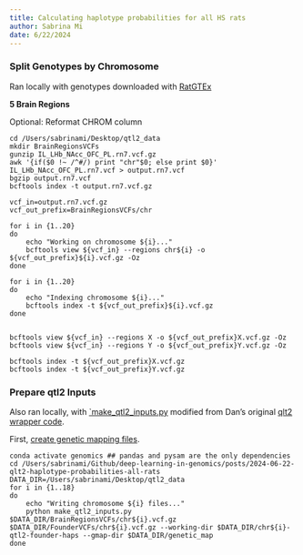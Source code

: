 ```yaml
---
title: Calculating haplotype probabilities for all HS rats
author: Sabrina Mi
date: 6/22/2024
---
```


### Split Genotypes by Chromosome

Ran locally with genotypes downloaded with [RatGTEx](https://ratgtex.org/download/)

**5 Brain Regions**

Optional: Reformat CHROM column
```
cd /Users/sabrinami/Desktop/qtl2_data
mkdir BrainRegionsVCFs
gunzip IL_LHb_NAcc_OFC_PL.rn7.vcf.gz
awk '{if($0 !~ /^#/) print "chr"$0; else print $0}' IL_LHb_NAcc_OFC_PL.rn7.vcf > output.rn7.vcf
bgzip output.rn7.vcf
bcftools index -t output.rn7.vcf.gz
```

```
vcf_in=output.rn7.vcf.gz
vcf_out_prefix=BrainRegionsVCFs/chr

for i in {1..20}
do
    echo "Working on chromosome ${i}..."
    bcftools view ${vcf_in} --regions chr${i} -o ${vcf_out_prefix}${i}.vcf.gz -Oz
done
```
```
for i in {1..20}
do
    echo "Indexing chromosome ${i}..."
    bcftools index -t ${vcf_out_prefix}${i}.vcf.gz
done
```

```

bcftools view ${vcf_in} --regions X -o ${vcf_out_prefix}X.vcf.gz -Oz
bcftools view ${vcf_in} --regions Y -o ${vcf_out_prefix}Y.vcf.gz -Oz

bcftools index -t ${vcf_out_prefix}X.vcf.gz
bcftools index -t ${vcf_out_prefix}Y.vcf.gz
```


### Prepare qtl2 Inputs

Also ran locally, with [`make_qtl2_inputs.py](https://github.com/hakyimlab/sabrina-deep-learning-in-genomics/blob/main/posts/2023-11-22-qtl2-founder-haps-pbs-job-array/make_qtl2_inputs.py) modified from Dan's original [qlt2 wrapper code](https://github.com/daniel-munro/qtl2-founder-haps/tree/main). 

First, [create genetic mapping files](https://sabrina-dl.hakyimlab.org/posts/2023-11-08-calculating-br-genotype-probabilities/#write-genetic-mapping-files).

```
conda activate genomics ## pandas and pysam are the only dependencies
cd /Users/sabrinami/Github/deep-learning-in-genomics/posts/2024-06-22-qlt2-haplotype-probabilities-all-rats
DATA_DIR=/Users/sabrinami/Desktop/qtl2_data
for i in {1..18}
do
    echo "Writing chromosome ${i} files..."
    python make_qtl2_inputs.py $DATA_DIR/BrainRegionsVCFs/chr${i}.vcf.gz $DATA_DIR/FounderVCFs/chr${i}.vcf.gz --working-dir $DATA_DIR/chr${i}-qtl2-founder-haps --gmap-dir $DATA_DIR/genetic_map
done

```